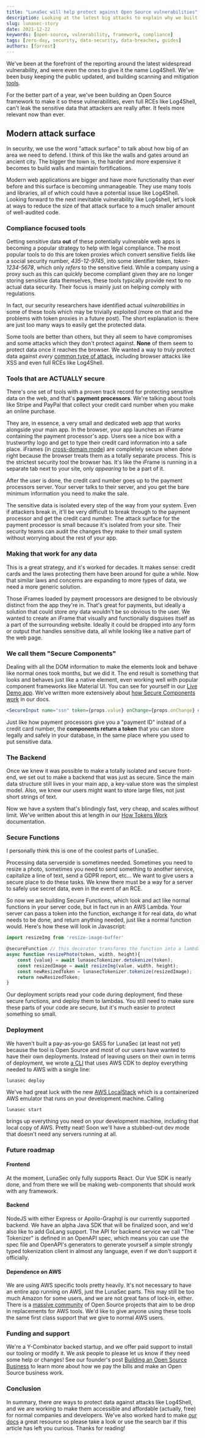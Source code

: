 ```yaml
---
title: "LunaSec will help protect against Open Source vulnerabilities"
description: Looking at the latest big attacks to explain why we built the LunaSec Framework.
slug: lunasec-story
date: 2021-12-22
keywords: [open-source, vulnerability, framework, compliance]
tags: [zero-day, security, data-security, data-breaches, guides]
authors: [forrest]
---
```


<!--
  ~ Copyright by LunaSec (owned by Refinery Labs, Inc)
  ~
  ~ Licensed under the Creative Commons Attribution-ShareAlike 4.0 International
  ~ (the "License"); you may not use this file except in compliance with the
  ~ License. You may obtain a copy of the License at
  ~
  ~ https://creativecommons.org/licenses/by-sa/4.0/legalcode
  ~
  ~ See the License for the specific language governing permissions and
  ~ limitations under the License.
  ~
-->

We've been at the forefront of the reporting around the latest widespread vulnerability, and were even the
ones to give it the name Log4Shell.  We've been busy keeping the public updated, and building scanning and mitigation
[tools](/blog/log4j-zero-day-mitigation-guide#automatically-scanning-your-pack).

For the better part of a year,
we've been building an Open Source framework to make it so these vulnerabilities, even full RCEs like Log4Shell, can't leak the sensitive data
that attackers are really after. It feels more relevant now than ever.

## Modern attack surface
In security, we use the word "attack surface" to talk about how big of an area we need to defend.
I think of this like the walls and gates around an ancient city. The bigger
the town is, the harder and more expensive it becomes to build walls and maintain fortifications.

Modern web applications are bigger and have more functionality than ever before and this surface is becoming unmanageable.
They use many tools and libraries, all of which could have a potential issue like Log4Shell. Looking forward to the next
inevitable vulnerability like Log4shell,
let's look at ways to reduce the size of that attack surface to a much smaller amount of well-audited code.

### Compliance focused tools
Getting sensitive data **out** of these potentially vulnerable web apps is becoming a popular strategy to help with legal compliance.
The most popular tools to do this
are token proxies which convert sensitive fields like a social security number, *435-12-9745*,
into some identifier token, *token-1234-5678*, which only _refers_ to the sensitive field. While a company using a proxy such as this can quickly
become compliant given they are no longer storing sensitive data themselves, these tools typically provide next to no actual data security.
Their focus is mainly just on helping comply with regulations.

In fact, our security researchers have identified actual _vulnerabilities_ in some of these tools which may be trivially exploited
(more on that and the problems with token proxies in a future post). The short explanation is:
there are just too many ways to easily get the protected data.

Some tools are better than others, but they all seem to have compromises and some attacks which they don't protect against.
**None** of them seem to protect data once it reaches the browser.
We wanted a way to *truly* protect data against *every* [common type of attack](/pages/how-it-works/security/vulns-and-mitigations),
including browser attacks like XSS and even full RCEs like Log4Shell.

### Tools that are ACTUALLY secure
There's one set of tools with a proven track record for protecting sensitive data on the web, and that's **payment processors**.
We're talking about tools like Stripe and PayPal that collect your credit card number when you make an online purchase.

They are, in essence, a very small and dedicated web app that
works alongside your main app. In the browser, your app launches an iFrame containing the payment processor's app. Users see a nice box with a trustworthy logo
and get to type their credit card information into a safe place. iFrames (in [cross-domain mode](/pages/how-it-works/secure-components)) are
completely secure when done right because the browser treats them as a totally separate process. This is the strictest security
tool the browser has. It's like the iFrame is running in a separate tab next to your site, only *appearing* to be a part of it.

After the user is done, the credit card number goes up to the payment processors server. Your server talks to their server,
and you get the bare minimum information you need to make the sale.

The sensitive data is isolated every step of the way from your system. Even if attackers break in,
it'll be very difficult to break through to the payment processor and get the credit card number. The attack surface for the payment processor
is small because it's isolated from your site. Their security teams can audit the changes they make to their small system without worrying about the rest of your app.

### Making that work for any data
This is a great strategy, and it's worked for decades. It makes sense: credit cards and the laws protecting them have been
around for quite a while. Now that similar laws and concerns are expanding to more types of data, we need a more generic solution.

Those iFrames loaded by payment processors are designed to be obviously distinct from the app they're in. That's great for payments,
but ideally a solution that could store *any* data wouldn't be so obvious to the user. We wanted to create an iFrame that visually and functionally disguises
itself as a part of the surrounding website. Ideally it could be dropped into any form or output that handles sensitive data,
all while looking like a native part of the web page.

### We call them "Secure Components"
Dealing with all the DOM information to make the elements look and behave like normal ones took months, but we did it.
The end result is something that looks and behaves just like a native element, even working well with popular
component frameworks like Material UI. You can see for yourself in our [Live Demo app](https://app.lunasec.dev/). We've written
more extensively about [how Secure Components work](/pages/how-it-works/secure-components) in our docs.

```jsx title="A Secure Component in React, replaces a normal <input>"
<SecureInput name="ssn" token={props.value} onChange={props.onChange} errorHandler={props.handleError} />
```
Just like how payment processors give you a "payment ID" instead of a credit card number, the **components return a token** that you
can store legally and safely in your database, in the same place where you used to put sensitive data.

### The Backend
Once we knew it was possible to make a totally isolated and secure front-end, we set out to make a backend that was just as secure.
Since the main data structure still lives in your main app, a key-value store was the simplest model. Also, we knew our users
might want to store large files, not just short strings of text.

Now we have a system that's blindingly fast, very cheap, and scales without limit. We've written about this at length in
our [How Tokens Work](/pages/how-it-works/tokens) documentation.

### Secure Functions
I personally think this is one of the coolest parts of LunaSec.

Processing data serverside is sometimes needed. Sometimes you need to resize a photo, sometimes you need to send something to another service,
capitalize a line of text, send a GDPR report, etc... We want to give users a secure place to do these tasks. We knew there must
be a way for a server to safely use secret data, even in the event of an RCE.

So now we are building Secure Functions, which look and act like normal functions in your server code, but in fact run in an AWS Lambda.
Your server can pass a token into the function, exchange it for real data, do what needs to be done, and return anything needed, just like a normal function would.
Here's how these will look in Javascript:
```typescript title="Secure Photo Resize Example"
import resizeImg from 'resize-image-buffer'

@secureFunction // this decorator transforms the function into a lambda
async function resizePhoto(token, width, height){
    const {value} = await lunasecTokenizer.detokenize(token);
    const resizedImage = await resizeImg(value, width, height);
    const newResizedToken = lunasecTokenizer.tokenize(resizedImage);
    return newResizedToken;
}
```
Our deployment scripts read your code during deployment, find these secure functions, and deploy them to lambdas. You still
need to make sure these parts of your code are secure, but it's much easier to protect something so small.

### Deployment
We haven't built a pay-as-you-go SASS for LunaSec (at least not yet) because the tool is Open Source and most of our users have wanted to have their own deployments.
Instead of leaving users on their own in terms of deployment, we wrote [a CLI](/pages/deployment/deploy-with-aws) that uses AWS CDK to deploy
everything needed to AWS with a single line:
```shell
lunasec deploy
```
We've had great luck with the new [AWS LocalStack](https://github.com/localstack/localstack) which is a containerized AWS emulator
that runs on your development machine.  Calling
```shell
lunasec start
```
brings up everything you need on your development machine, including that local copy of AWS.  Pretty neat! Soon we'll have
a stubbed-out dev mode that doesn't need any servers running at all.

### Future roadmap
#### Frontend
At the moment, LunaSec only fully supports React. Our Vue SDK is nearly done, and from there we will be making web-components that should
work with any framework.
#### Backend
NodeJS with either Express or Apollo-Graphql is our currently supported backend. We have an alpha Java SDK that will be finalized soon,
and we'd also like to add GoLang support. The API for backend service we call "The Tokenizer" is defined in an OpenAPI spec,
which means you can use the spec file and OpenAPI's generators to generate yourself a simple strongly typed tokenization
client in almost any language, even if we don't support it officially.
#### Dependence on AWS
We are using AWS specific tools pretty heavily. It's not necessary to have an entire app running on AWS,
just the LunaSec parts. This may still be too much Amazon for some users, and we are not great fans of lock-in, either.
There is a [massive community](https://github.com/guenter/aws-oss-alternatives) of Open Source projects that aim to be drop
in replacements for AWS tools. We'd like to give anyone using these tools the same first class support that we give
to normal AWS users.

### Funding and support
We're a Y-Combinator backed startup, and we offer paid support to install our tooling or modify it. We ask people to please let us
know if they need some help or changes! See our founder's post
[Building an Open Source Business](/blog/how-to-build-an-open-source-business-in-2021-part-1) to learn more about how we pay the bills
and make an Open Source business work. 

### Conclusion
In summary, there *are* ways to protect data against attacks like Log4Shell, and we are working to make them accessible
and affordable (actually, free) for normal companies and developers. We've also worked hard to make [our docs](/pages/overview/introduction)
a great resource so please take a look or use the search bar if
this article has left you curious.  Thanks for reading!
